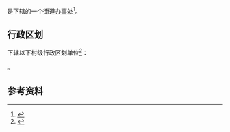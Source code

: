 {{中国乡级行政区|42/01/05/009/000}}

'''{{PAGENAMEBASE}}'''是{{PRC admin/fullname|42/01/05/009/000|3}}下辖的一个[[街道办事处|街道办事处]]<ref>{{PRC admin/ref sgc|{{PRC admin/parent|42/01/05/009/000}}}}</ref>。

== 行政区划 ==
{{PAGENAMEBASE}}下辖以下村级行政区划单位<ref>{{PRC admin/ref sgc|42/01/05/009/000}}</ref>：

{{PRC admin/children|42/01/05/009/000}}。

== 参考资料 ==
{{reflist}}

{{湖北行政区划小作品}}
{{PRC admin/navcat|42/01/05/009/000}}